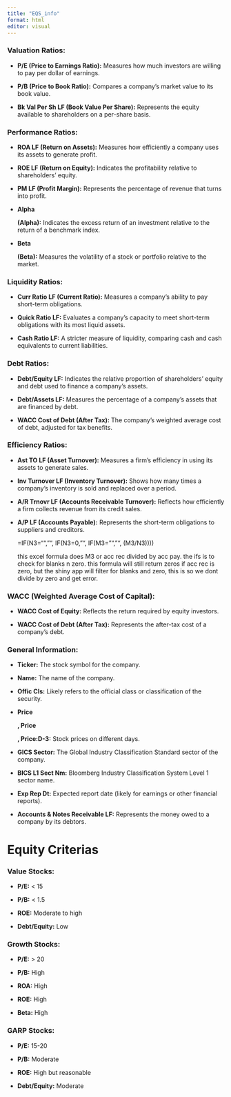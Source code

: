 ```yaml
---
title: "EQS_info"
format: html
editor: visual
---
```


### **Valuation Ratios:**

-   **P/E (Price to Earnings Ratio):** Measures how much investors are willing to pay per dollar of earnings.

-   **P/B (Price to Book Ratio):** Compares a company's market value to its book value.

-   **Bk Val Per Sh LF (Book Value Per Share):** Represents the equity available to shareholders on a per-share basis.

### **Performance Ratios:**

-   **ROA LF (Return on Assets):** Measures how efficiently a company uses its assets to generate profit.

-   **ROE LF (Return on Equity):** Indicates the profitability relative to shareholders' equity.

-   **PM LF (Profit Margin):** Represents the percentage of revenue that turns into profit.

-   **Alpha**

    **(Alpha):** Indicates the excess return of an investment relative to the return of a benchmark index.

-   **Beta**

    **(Beta):** Measures the volatility of a stock or portfolio relative to the market.

### **Liquidity Ratios:**

-   **Curr Ratio LF (Current Ratio):** Measures a company's ability to pay short-term obligations.

-   **Quick Ratio LF:** Evaluates a company's capacity to meet short-term obligations with its most liquid assets.

-   **Cash Ratio LF:** A stricter measure of liquidity, comparing cash and cash equivalents to current liabilities.

### **Debt Ratios:**

-   **Debt/Equity LF:** Indicates the relative proportion of shareholders' equity and debt used to finance a company's assets.

-   **Debt/Assets LF:** Measures the percentage of a company’s assets that are financed by debt.

-   **WACC Cost of Debt (After Tax):** The company's weighted average cost of debt, adjusted for tax benefits.

### **Efficiency Ratios:**

-   **Ast TO LF (Asset Turnover):** Measures a firm’s efficiency in using its assets to generate sales.

-   **Inv Turnover LF (Inventory Turnover):** Shows how many times a company's inventory is sold and replaced over a period.

-   **A/R Trnovr LF (Accounts Receivable Turnover):** Reflects how efficiently a firm collects revenue from its credit sales.

-   **A/P LF (Accounts Payable):** Represents the short-term obligations to suppliers and creditors.

    =IF(N3="", "", IF(N3=0, "", IF(M3="", "", (M3/N3))))

    this excel formula does M3 or acc rec divided by acc pay. the ifs is to check for blanks n zero. this formula will still return zeros if acc rec is zero, but the shiny app will filter for blanks and zero, this is so we dont divide by zero and get error.

### **WACC (Weighted Average Cost of Capital):**

-   **WACC Cost of Equity:** Reflects the return required by equity investors.

-   **WACC Cost of Debt (After Tax):** Represents the after-tax cost of a company’s debt.

### **General Information:**

-   **Ticker:** The stock symbol for the company.

-   **Name:** The name of the company.

-   **Offic Cls:** Likely refers to the official class or classification of the security.

-   **Price**

    **, Price**

    **, Price:D-3:** Stock prices on different days.

-   **GICS Sector:** The Global Industry Classification Standard sector of the company.

-   **BICS L1 Sect Nm:** Bloomberg Industry Classification System Level 1 sector name.

-   **Exp Rep Dt:** Expected report date (likely for earnings or other financial reports).

-   **Accounts & Notes Receivable LF:** Represents the money owed to a company by its debtors.

# Equity Criterias 

### **Value Stocks:**

-   **P/E:** \< 15

-   **P/B:** \< 1.5

-   **ROE:** Moderate to high

-   **Debt/Equity:** Low

### **Growth Stocks:**

-   **P/E:** \> 20

-   **P/B:** High

-   **ROA:** High

-   **ROE:** High

-   **Beta:** High

### **GARP Stocks:**

-   **P/E:** 15-20

-   **P/B:** Moderate

-   **ROE:** High but reasonable

-   **Debt/Equity:** Moderate

